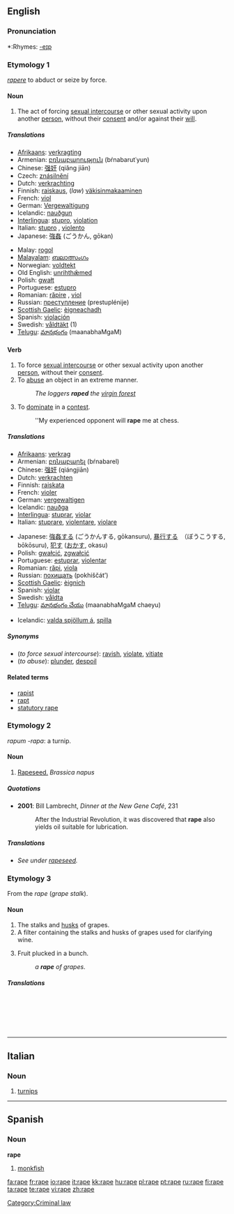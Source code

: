 {{see|râpé}}
==English==
{{wikipedia|rape (word)}}

===Pronunciation===
*:Rhymes: [[Rhymes:English:-eɪp|-eɪp]]

===Etymology 1===
{{L.}} ''[[rapere]]'' to abduct or seize by force.

====Noun====
{{en-noun}}

# {{crime}} The act of forcing [[sexual intercourse]] or other sexual activity upon another [[person]], without their [[consent]] and/or against their [[will]].

=====Translations=====
{{trans-top|the act of forcing sexual activity}}
*[[Afrikaans]]: [[verkragting]]
*Armenian: [[բռնաբարություն]] (bŕnabarut῾yun)
*Chinese: [[强奸]] (qiǎng jiān)
*Czech: [[znásilnění]] {{n}}
*Dutch: [[verkrachting]] {{f}}
*Finnish: [[raiskaus]], (''law'') [[väkisinmakaaminen]]
*French: [[viol]] {{m}}
*German: [[Vergewaltigung]] {{f}}
*Icelandic: [[nauðgun]] {{f}}
*[[Interlingua]]: [[stupro]], [[violation]]
*Italian: [[stupro]] {{m}}, [[violento]] {{m}}
*Japanese: [[強姦]] (ごうかん, gōkan)
{{trans-mid}}
*Malay: [[rogol]]
*[[Malayalam]]: [[ബലാത്സംഗം]]
*Norwegian: [[voldtekt]]
*Old English: [[unrihthæmed|unrihthǣmed]]
*Polish: [[gwałt]] {{m}}
*Portuguese: [[estupro]] {{m}}
*Romanian: [[răpire]] {{f}}, [[viol]] {{n}}
*Russian: [[преступление]] (prestuplénije) {{n}}
*[[Scottish Gaelic]]: [[èignich|èigneachadh]] {{m}}
*Spanish: [[violación]] {{f}}
*Swedish: [[våldtäkt]] {{c}} (1)
*[[Telugu]]: [[మానభంగం]] (maanabhaMgaM)
{{trans-bottom}}

====Verb====
{{en-verb|rap|ing}}

# To force [[sexual intercourse]] or other sexual activity upon another [[person]], without their [[consent]].
# To [[abuse]] an object in an extreme manner.
#: ''The loggers '''raped''' the [[virgin forest]]''
# {{slang}} To [[dominate]] in a [[contest]].
#: ''My experienced opponent will '''rape''' me at chess.

=====Translations=====
{{trans-top|to force sexual intercourse}}
*[[Afrikaans]]: [[verkrag]]
*Armenian: [[բռնաբարել]] (bŕnabarel)
*Chinese: [[强奸]] (qiángjiān)
*Dutch: [[verkrachten]]
*Finnish: [[raiskata]]
*French: [[violer]]
*German: [[vergewaltigen]]
*Icelandic: [[nauðga]]
*[[Interlingua]]: [[stuprar]], [[violar]]
*Italian: [[stuprare]], [[violentare]], [[violare]]
{{trans-mid}}
*Japanese: [[強姦]]する (ごうかんする, gōkansuru), [[暴行]]する　（ぼうこうする, bōkōsuru), [[犯す]] ([[おかす]], okasu)
*Polish: [[gwałcić]], [[zgwałcić]]
*Portuguese: [[estuprar]], [[violentar]]
*Romanian: [[răpi]], [[viola]]
*Russian: [[похищать]] (pokhiščát’)
*[[Scottish Gaelic]]: [[èignich]]
*Spanish: [[violar]]
*Swedish: [[våldta]]
*[[Telugu]]: [[మానభంగం చేయు]] (maanabhaMgaM chaeyu)
{{trans-bottom}}

{{trans-top|to cause damage, destruction to a countryside, nature etc}}
*Icelandic: [[valda spjöllum á]], [[spilla]]
{{trans-mid}}
{{trans-bottom}}

=====Synonyms=====
*(''to force sexual intercourse''): [[ravish]], [[violate]], [[vitiate]]
*(''to abuse''): [[plunder]], [[despoil]]

====Related terms====
*[[rapist]]
*[[rapt]]
*[[statutory rape]]

===Etymology 2===
{{L.}} ''rapum -rapa'': a turnip.

====Noun====
{{en-noun|rape}}

# [[rapeseed|Rapeseed.]] ''Brassica napus''

=====Quotations=====
*'''2001''': Bill Lambrecht, ''Dinner at the New Gene Café'', 231
*: After the Industrial Revolution, it was discovered that '''rape''' also yields oil suitable for lubrication.

=====Translations=====
*''See under [[rapeseed]].''

===Etymology 3===
From the {{F.}} ''rape'' (''grape stalk'').

====Noun====
{{en-noun}}

# The stalks and [[husk]]s of grapes.
# A filter containing the stalks and husks of grapes used for clarifying wine.
# {{obsolete}} Fruit plucked in a bunch.
#: ''a '''rape''' of grapes''.

=====Translations=====
{{trans-top|grape husks}}
&nbsp;
{{trans-mid}}
{{trans-bottom}}

{{trans-top|wine filter}}
&nbsp;
{{trans-mid}}
{{trans-bottom}}

{{trans-top|bunch of fruit}}
&nbsp;
{{trans-mid}}
{{trans-bottom}}

[[Category:Criminal law]]

----

==Italian==

===Noun===
{{infl|it|noun|cat=noun forms|gender=f|plural}}

# {{plural of|lang=Italian|rapa}} [[turnips]]

----

==Spanish==

===Noun===
'''rape''' {{m}}

# [[monkfish]]

[[fa:rape]]
[[fr:rape]]
[[io:rape]]
[[it:rape]]
[[kk:rape]]
[[hu:rape]]
[[pl:rape]]
[[pt:rape]]
[[ru:rape]]
[[fi:rape]]
[[ta:rape]]
[[te:rape]]
[[vi:rape]]
[[zh:rape]]